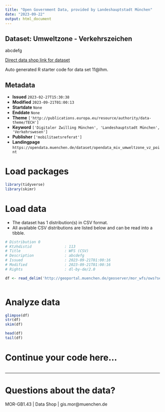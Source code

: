```yaml
---
title: "Open Government Data, provided by Landeshauptstadt München"
date: "2023-09-22"
output: html_document
---
```


## Dataset: Umweltzone - Verkehrszeichen

abcdefg

[Direct data shop link for dataset](https://opendata.muenchen.de/dataset/11@lhm)

Auto generated R starter code for data set 11@lhm.

## Metadata

- **Issued** `2023-02-27T15:30:38`
- **Modified** `2023-09-21T01:00:13`
- **Startdate** `None`
- **Enddate** `None`
- **Theme** `['http://publications.europa.eu/resource/authority/data-theme/TECH']`
- **Keyword** `['Digitaler Zwilling München', 'Landeshauptstadt München', 'Verkehrswesen']`
- **Publisher** `['mobilitaetsreferat']`
- **Landingpage** `https://opendata.muenchen.de/dataset/opendata_miv_umweltzone_vz_point`


# Load packages

```r

library(tidyverse)
library(skimr)

```

# Load data

-   The dataset has 1 distribution(s) in CSV format.
-   All available CSV distributions are listed below and can be read into a tibble.

```r

# Distribution 0
# Ktzhdistid               : 113
# Title                    : WFS (CSV)
# Description              : abcdefg
# Issued                   : 2023-09-21T01:00:16
# Modified                 : 2023-09-21T01:00:16
# Rights                   : dl-by-de/2.0

df <- read_delim('http://geoportal.muenchen.de/geoserver/mor_wfs/ows?service=WFS&amp;version=1.0.0&amp;request=GetFeature&amp;typeName=mor_wfs:opendata_miv_umweltzone_vz_point&amp;outputFormat=csv')



```

# Analyze data

```r

glimpse(df)
str(df)
skim(df)

head(df)
tail(df)

```

# Continue your code here...

```r

```

------------------------------------------------------------------------

# Questions about the data?

MOR-GB1.43 | Data Shop | gis.mor@muenchen.de
